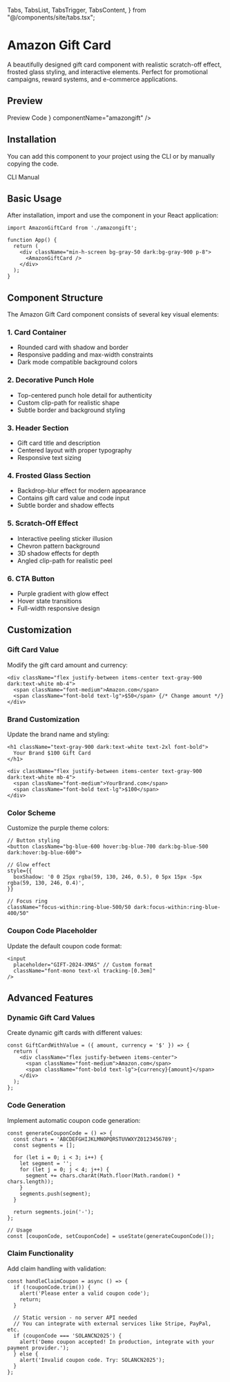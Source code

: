   Tabs,
  TabsList,
  TabsTrigger,
  TabsContent,
} from "@/components/site/tabs.tsx";

# Amazon Gift Card

A beautifully designed gift card component with realistic scratch-off effect, frosted glass styling, and interactive elements. Perfect for promotional campaigns, reward systems, and e-commerce applications.


## Preview

<Tabs defaultValue="preview" className="">
  <TabsList>
    <TabsTrigger value="preview">Preview</TabsTrigger>
    <TabsTrigger value="code">Code</TabsTrigger>
  </TabsList>
  <TabsContent value="preview">
    <ComponentRenderer component={<AmazonGiftCard />} componentName="amazongift" />
  </TabsContent>
  <TabsContent value="code">
    <CodeBlock filePath="app/docs/amazongift/amazongift.tsx" />
  </TabsContent>
</Tabs>

## Installation

You can add this component to your project using the CLI or by manually copying the code.

<Tabs defaultValue="cli" className="">
  <TabsList>
    <TabsTrigger value="cli">CLI</TabsTrigger>
    <TabsTrigger value="manual">Manual</TabsTrigger>
  </TabsList>
  <TabsContent value="cli">
    <Cli command={`add amazongift.json`} />
  </TabsContent>

  <TabsContent value="manual">
    <CodeBlock filePath="app/docs/amazongift/amazongift.tsx" />
  </TabsContent>
</Tabs>

## Basic Usage

After installation, import and use the component in your React application:

```tsx
import AmazonGiftCard from './amazongift';

function App() {
  return (
    <div className="min-h-screen bg-gray-50 dark:bg-gray-900 p-8">
      <AmazonGiftCard />
    </div>
  );
}
```

## Component Structure

The Amazon Gift Card component consists of several key visual elements:

### 1. Card Container
- Rounded card with shadow and border
- Responsive padding and max-width constraints
- Dark mode compatible background colors

### 2. Decorative Punch Hole
- Top-centered punch hole detail for authenticity
- Custom clip-path for realistic shape
- Subtle border and background styling

### 3. Header Section
- Gift card title and description
- Centered layout with proper typography
- Responsive text sizing

### 4. Frosted Glass Section
- Backdrop-blur effect for modern appearance
- Contains gift card value and code input
- Subtle border and shadow effects

### 5. Scratch-Off Effect
- Interactive peeling sticker illusion
- Chevron pattern background
- 3D shadow effects for depth
- Angled clip-path for realistic peel

### 6. CTA Button
- Purple gradient with glow effect
- Hover state transitions
- Full-width responsive design

## Customization

### Gift Card Value

Modify the gift card amount and currency:

```tsx
<div className="flex justify-between items-center text-gray-900 dark:text-white mb-4">
  <span className="font-medium">Amazon.com</span>
  <span className="font-bold text-lg">$50</span> {/* Change amount */}
</div>
```

### Brand Customization

Update the brand name and styling:

```tsx
<h1 className="text-gray-900 dark:text-white text-2xl font-bold">
  Your Brand $100 Gift Card
</h1>

<div className="flex justify-between items-center text-gray-900 dark:text-white mb-4">
  <span className="font-medium">YourBrand.com</span>
  <span className="font-bold text-lg">$100</span>
</div>
```

### Color Scheme

Customize the purple theme colors:

```tsx
// Button styling
<button className="bg-blue-600 hover:bg-blue-700 dark:bg-blue-500 dark:hover:bg-blue-600">

// Glow effect
style={{
  boxShadow: '0 0 25px rgba(59, 130, 246, 0.5), 0 5px 15px -5px rgba(59, 130, 246, 0.4)',
}}

// Focus ring
className="focus-within:ring-blue-500/50 dark:focus-within:ring-blue-400/50"
```

### Coupon Code Placeholder

Update the default coupon code format:

```tsx
<input
  placeholder="GIFT-2024-XMAS" // Custom format
  className="font-mono text-xl tracking-[0.3em]"
/>
```

## Advanced Features

### Dynamic Gift Card Values

Create dynamic gift cards with different values:

```tsx
const GiftCardWithValue = ({ amount, currency = '$' }) => {
  return (
    <div className="flex justify-between items-center">
      <span className="font-medium">Amazon.com</span>
      <span className="font-bold text-lg">{currency}{amount}</span>
    </div>
  );
};
```

### Code Generation

Implement automatic coupon code generation:

```tsx
const generateCouponCode = () => {
  const chars = 'ABCDEFGHIJKLMNOPQRSTUVWXYZ0123456789';
  const segments = [];

  for (let i = 0; i < 3; i++) {
    let segment = '';
    for (let j = 0; j < 4; j++) {
      segment += chars.charAt(Math.floor(Math.random() * chars.length));
    }
    segments.push(segment);
  }

  return segments.join('-');
};

// Usage
const [couponCode, setCouponCode] = useState(generateCouponCode());
```

### Claim Functionality

Add claim handling with validation:

```tsx
const handleClaimCoupon = async () => {
  if (!couponCode.trim()) {
    alert('Please enter a valid coupon code');
    return;
  }

  // Static version - no server API needed
  // You can integrate with external services like Stripe, PayPal, etc.
  if (couponCode === 'SOLANCN2025') {
    alert('Demo coupon accepted! In production, integrate with your payment provider.');
  } else {
    alert('Invalid coupon code. Try: SOLANCN2025');
  }
};
```